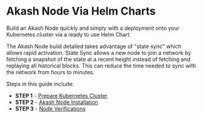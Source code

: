 # Akash Node Via Helm Charts

Build an Akash Node quickly and simply with a deployment onto your Kubernetes cluster via a ready to use Helm Chart.

The Akash Node build detailed takes advantage of "state sync" which allows rapid activation.  State Sync allows a new node to join a network by fetching a snapshot of the state at a recent height instead of fetching and replaying all historical blocks. This can reduce the time needed to sync with the network from hours to minutes.

Steps in this guide include:

* **STEP 1** - [Prepare Kubernetes Cluster](prepare-kubernetes-cluster.md)
* **STEP 2** - [Akash Node Installation](akash-node-installation.md)
* **STEP 3** - [Node Verifications](node-verifications.md)
